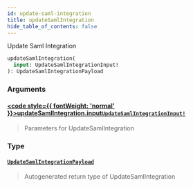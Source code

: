 ```yaml
---
id: update-saml-integration
title: updateSamlIntegration
hide_table_of_contents: false
---
```








Update Saml Integration

```graphql
updateSamlIntegration(
  input: UpdateSamlIntegrationInput!
): UpdateSamlIntegrationPayload
```


### Arguments

#### [<code style={{ fontWeight: 'normal' }}>updateSamlIntegration.<b>input</b></code>](#)<Bullet />[`UpdateSamlIntegrationInput!`](/api/graphql/documentation/inputs/update-saml-integration-input) <Badge class="secondary" text="non-null"/> <Badge class="secondary" text="input"/>
> Parameters for UpdateSamlIntegration
> 

### Type

#### [`UpdateSamlIntegrationPayload`](/api/graphql/documentation/objects/update-saml-integration-payload) <Badge class="secondary" text="object"/>
> Autogenerated return type of UpdateSamlIntegration
> 





